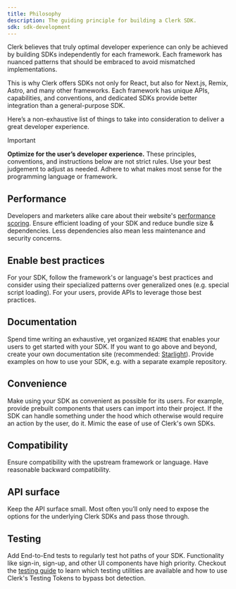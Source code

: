 ```yaml
---
title: Philosophy
description: The guiding principle for building a Clerk SDK.
sdk: sdk-development
---
```


Clerk believes that truly optimal developer experience can only be achieved by building SDKs independently for each framework. Each framework has nuanced patterns that should be embraced to avoid mismatched implementations.

This is why Clerk offers SDKs not only for React, but also for Next.js, Remix, Astro, and many other frameworks.  Each framework has unique APIs, capabilities, and conventions, and dedicated SDKs provide better integration than a general-purpose SDK.

Here’s a non-exhaustive list of things to take into consideration to deliver a great developer experience.

> [!IMPORTANT]
> **Optimize for the user’s developer experience.** These principles, conventions, and instructions below are not strict rules. Use your best judgement to adjust as needed. Adhere to what makes most sense for the programming language or framework.

## Performance

Developers and marketers alike care about their website's [performance scoring](https://developer.chrome.com/docs/lighthouse/performance/performance-scoring). Ensure efficient loading of your SDK and reduce bundle size & dependencies. Less dependencies also mean less maintenance and security concerns.

## Enable best practices

For your SDK, follow the framework's or language's best practices and consider using their specialized patterns over generalized ones (e.g. special script loading). For your users, provide APIs to leverage those best practices.

## Documentation

Spend time writing an exhaustive, yet organized `README` that enables your users to get started with your SDK. If you want to go above and beyond, create your own documentation site (recommended: [Starlight](https://starlight.astro.build/)). Provide examples on how to use your SDK, e.g. with a separate example repository.

## Convenience

Make using your SDK as convenient as possible for its users. For example, provide prebuilt components that users can import into their project. If the SDK can handle something under the hood which otherwise would require an action by the user, do it. Mimic the ease of use of Clerk's own SDKs.

## Compatibility

Ensure compatibility with the upstream framework or language. Have reasonable backward compatibility.

## API surface

Keep the API surface small. Most often you’ll only need to expose the options for the underlying Clerk SDKs and pass those through.

## Testing

Add End-to-End tests to regularly test hot paths of your SDK. Functionality like sign-in, sign-up, and other UI components have high priority. Checkout the [testing guide](https://clerk.com/docs/guides/development/testing/overview) to learn which testing utilities are available and how to use Clerk's Testing Tokens to bypass bot detection.
